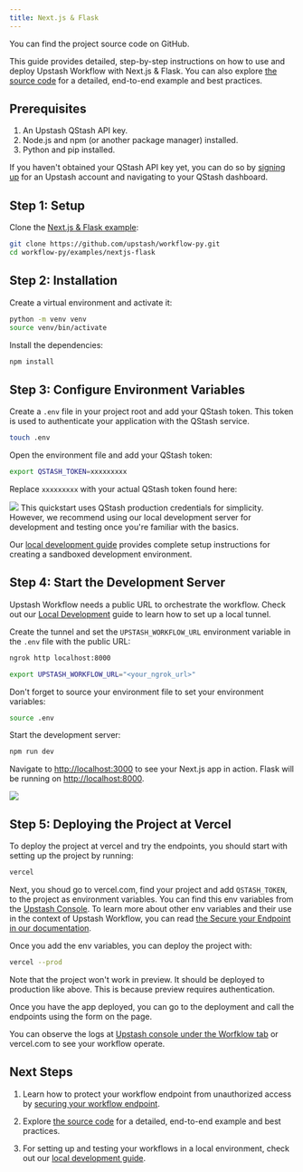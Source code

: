 ```yaml
---
title: Next.js & Flask
---
```


<Card title="GitHub Repository" icon="github" href="https://github.com/upstash/workflow-py/tree/master/examples/nextjs-flask" horizontal>
  You can find the project source code on GitHub.
</Card>

This guide provides detailed, step-by-step instructions on how to use and deploy Upstash Workflow with Next.js & Flask. You can also explore [the source code](https://github.com/upstash/workflow-py/tree/master/examples/nextjs-flask) for a detailed, end-to-end example and best practices.

## Prerequisites

1. An Upstash QStash API key.
2. Node.js and npm (or another package manager) installed.
3. Python and pip installed.

If you haven't obtained your QStash API key yet, you can do so by [signing up](https://console.upstash.com/login) for an Upstash account and navigating to your QStash dashboard.

## Step 1: Setup

Clone the [Next.js & Flask example](https://github.com/upstash/workflow-py/tree/master/examples/nextjs-flask):

```bash
git clone https://github.com/upstash/workflow-py.git
cd workflow-py/examples/nextjs-flask
```

## Step 2: Installation

Create a virtual environment and activate it:

```bash Terminal
python -m venv venv
source venv/bin/activate
```

Install the dependencies:

```bash
npm install
```

## Step 3: Configure Environment Variables

Create a `.env` file in your project root and add your QStash token. This token is used to authenticate your application with the QStash service.

```bash Terminal
touch .env
```

Open the environment file and add your QStash token:

```bash .env
export QSTASH_TOKEN=xxxxxxxxx
```

Replace `xxxxxxxxx` with your actual QStash token found here:

<Frame>
  <img src="/img/qstash-workflow/qstash_token.png" />
</Frame>

<Note>
  This quickstart uses QStash production credentials for simplicity. However, we recommend using our local development server for development and testing once you're familiar with the basics.
  
  Our [local development guide](/workflow/howto/local-development) provides complete setup instructions for creating a sandboxed development environment.
</Note>

## Step 4: Start the Development Server

Upstash Workflow needs a public URL to orchestrate the workflow. Check out our [Local Development](https://upstash.com/docs/workflow/howto/local-development) guide to learn how to set up a local tunnel.

Create the tunnel and set the `UPSTASH_WORKFLOW_URL` environment variable in the `.env` file with the public URL:

```sh
ngrok http localhost:8000
```

```bash .env
export UPSTASH_WORKFLOW_URL="<your_ngrok_url>"
```

Don't forget to source your environment file to set your environment variables:

```bash Terminal
source .env
```

Start the development server:

```bash
npm run dev
```

Navigate to [http://localhost:3000](http://localhost:3000) to see your Next.js app in action.
Flask will be running on [http://localhost:8000](http://localhost:8000).

<Frame>
  <img src="/img/workflow/quickstarts/nextjs-fastapi/workflow-nextjs-fastapi.png" />
</Frame>

## Step 5: Deploying the Project at Vercel

To deploy the project at vercel and try the endpoints, you should start with setting up the project by running:

```bash Terminal
vercel
```

Next, you shoud go to vercel.com, find your project and add `QSTASH_TOKEN`, to the project as environment variables. You can find this env variables from the [Upstash Console](https://console.upstash.com/qstash). To learn more about other env variables and their use in the context of Upstash Workflow, you can read [the Secure your Endpoint in our documentation](https://upstash.com/docs/workflow/howto/security#using-qstashs-built-in-request-verification-recommended).

Once you add the env variables, you can deploy the project with:

```bash Terminal
vercel --prod
```

Note that the project won't work in preview. It should be deployed to production like above. This is because preview requires authentication.

Once you have the app deployed, you can go to the deployment and call the endpoints using the form on the page.

You can observe the logs at [Upstash console under the Worfklow tab](https://console.upstash.com/qstash?tab=workflow) or vercel.com to see your workflow operate.

## Next Steps

1. Learn how to protect your workflow endpoint from unauthorized access by [securing your workflow endpoint](/workflow/howto/security).

2. Explore [the source code](https://github.com/upstash/workflow-js/tree/main/examples/nextjs-flask) for a detailed, end-to-end example and best practices.

3. For setting up and testing your workflows in a local environment, check out our [local development guide](/workflow/howto/local-development).